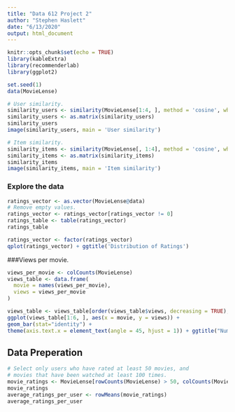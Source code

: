 ```yaml
---
title: "Data 612 Project 2"
author: "Stephen Haslett"
date: "6/13/2020"
output: html_document
---
```


```r
knitr::opts_chunk$set(echo = TRUE)
library(kableExtra)
library(recommenderlab)
library(ggplot2)

set.seed(1)
data(MovieLense)
```

```r
# User similarity.
similarity_users <- similarity(MovieLense[1:4, ], method = 'cosine', which = 'users')
similarity_users <- as.matrix(similarity_users)
similarity_users
image(similarity_users, main = 'User similarity')
```


```r
# Item similarity.
similarity_items <- similarity(MovieLense[, 1:4], method = 'cosine', which = 'items')
similarity_items <- as.matrix(similarity_items)
similarity_items
image(similarity_items, main = 'Item similarity')
```



### Explore the data
```r
ratings_vector <- as.vector(MovieLense@data)
# Remove empty values.
ratings_vector <- ratings_vector[ratings_vector != 0]
ratings_table <- table(ratings_vector)
ratings_table


```


```r
ratings_vector <- factor(ratings_vector)
qplot(ratings_vector) + ggtitle('Distribution of Ratings')
```


###Views per movie.
```r
views_per_movie <- colCounts(MovieLense)
views_table <- data.frame(
  movie = names(views_per_movie),
  views = views_per_movie
)

views_table <- views_table[order(views_table$views, decreasing = TRUE), ]
ggplot(views_table[1:6, ], aes(x = movie, y = views)) +
geom_bar(stat="identity") +
theme(axis.text.x = element_text(angle = 45, hjust = 1)) + ggtitle("Number of views of the top movies")

```


## Data Preperation
```r
# Select only users who have rated at least 50 movies, and
# movies that have been watched at least 100 times.
movie_ratings <- MovieLense[rowCounts(MovieLense) > 50, colCounts(MovieLense) > 100]
movie_ratings
average_ratings_per_user <- rowMeans(movie_ratings)
average_ratings_per_user

```






